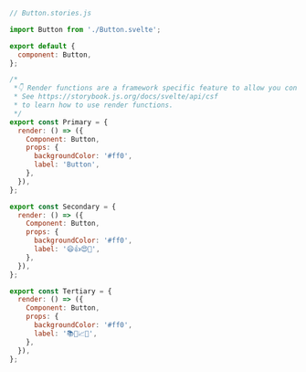 ```js
// Button.stories.js

import Button from './Button.svelte';

export default {
  component: Button,
};

/*
 *👇 Render functions are a framework specific feature to allow you control on how the component renders.
 * See https://storybook.js.org/docs/svelte/api/csf
 * to learn how to use render functions.
 */
export const Primary = {
  render: () => ({
    Component: Button,
    props: {
      backgroundColor: '#ff0',
      label: 'Button',
    },
  }),
};

export const Secondary = {
  render: () => ({
    Component: Button,
    props: {
      backgroundColor: '#ff0',
      label: '😄👍😍💯',
    },
  }),
};

export const Tertiary = {
  render: () => ({
    Component: Button,
    props: {
      backgroundColor: '#ff0',
      label: '📚📕📈🤓',
    },
  }),
};
```
